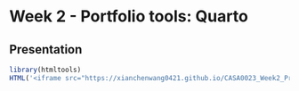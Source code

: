 # Week 2 - Portfolio tools: Quarto

## Presentation

```{r echo=FALSE, warning=FALSE}
library(htmltools)
HTML('<iframe src="https://xianchenwang0421.github.io/CASA0023_Week2_Presentation/#/title-slide" width="700" height="600"></iframe>')
```
